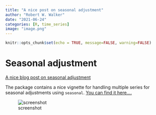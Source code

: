 ```yaml
---
title: "A nice post on seasonal adjustment"
author: "Robert W. Walker"
date: "2021-06-24"
categories: [R, time_series]
image: "image.png"
---
```


```r
knitr::opts_chunk$set(echo = TRUE, message=FALSE, warning=FALSE)
```

# Seasonal adjustment

[A nice blog post on seasonal adjustment](https://usefulr.wordpress.com/2021/03/09/seasonal-adjustment-of-multiple-series/)

The package contains a nice vignette for handling multiple series for seasonal adjustments using `seasonal`.  [You can find it here....](https://cran.r-project.org/web/packages/seasonal/vignettes/multiple.html)

![screenshot](image.png)

